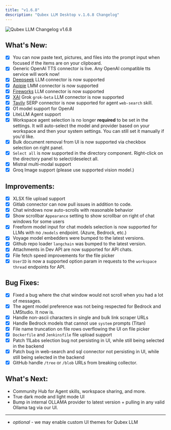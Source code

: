 ```yaml
---
title: "v1.6.8"
description: "Qubex LLM Desktop v.1.6.8 Changelog"
---
```



<Image
  src="/images/product/changelog/header-image.png"
  height={1080}
  width={1920}
  quality={100}
  alt="Qubex LLM Changelog v1.6.8"
/>

## What's New:

- [x] You can now paste text, pictures, and files into the prompt input when focused if the items are on your clipboard.
- [x] Generic OpenAI TTS connector is live. Any OpenAI compatible tts service will work now!
- [x] [Deepseek](https://deepseek.com) LLM connector is now supported
- [x] [Apipie](https://apipie.com) LMM connector is now supported
- [x] [Fireworks](https://fireworks.ai) LLM connector is now supported
- [x] [XAI](https://x.ai) Grok `grok-beta` LLM connector is now supported
- [x] [Tavily](https://tavily.com) SERP connector is now supported for agent `web-search` skill.
- [x] O1 model support for OpenAI
- [x] LiteLLM Agent support
- [x] Workspace agent selection is no longer **required** to be set in the settings. It will auto-select the model and provider based on your workspace and then your system settings. You can still set it manually if you'd like.
- [x] Bulk document removal from UI is now supported via checkbox selection on right panel.
- [x] `Select all` is now supported in the directory component. Right-click on the directory panel to select/deselect all.
- [x] Mistral multi-modal support
- [x] Groq Image support (please use supported vision model.)

## Improvements:

- [x] XLSX file upload support
- [x] Gitlab connector can now pull issues in addition to code.
- [x] Chat windows now auto-scrolls with reasonable behavior
- [x] Show scrollbar `Appearance` setting to show scrollbar on right of chat windows for some users
- [x] Freeform model input for chat models selection is now supported for LLMs with no `/models` endpoint. (Azure, Bedrock, etc.)
- [x] Voyage model embedders were bumped to the latest versions.
- [x] Github repo loader `langchain` was bumped to the latest version.
- [x] Attachments in Dev API are now supported for API chats.
- [x] File fetch speed improvements for the file picker
- [x] `UserID` is now a supported option param in requests to the `workspace thread` endpoints for API.

## Bug Fixes:

- [x] Fixed a bug where the chat window would not scroll when you had a lot of messages.
- [x] The agent model preference was not being respected for Bedrock and LMStudio. It now is.
- [x] Handle non-ascii characters in single and bulk link scraper URLs
- [x] Handle Bedrock models that cannot use `system` prompts (Titan)
- [x] File name truncation on file rows overflowing the UI on file picker
- [x] `Dockerfile` and `Jenkinsfile` file upload support
- [x] Patch 11Labs selection bug not persisting in UI, while still being selected in the backend
- [x] Patch bug in web-search and sql connector not persisting in UI, while still being selected in the backend
- [x] GitHub handle `/tree` or `/blob` URLs from breaking collector.

## What's Next:

- Community Hub for Agent skills, workspace sharing, and more.
- True dark mode and light mode UI
- Bump in internal OLLAMA provider to latest version + pulling in any valid Ollama tag via our UI.

---

- _optional_ - we may enable custom UI themes for Qubex LLM
